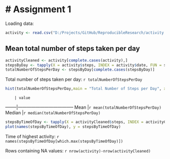 # Assignment 1
========================================================

Loading data:

```r
activity <- read.csv("D:/Projects/GitHub/ReproducibleResearch/activity.csv")
```

## Mean total number of steps taken per day

```r
activityCleaned <- activity[complete.cases(activity),]
stepsByDay <- tapply(X = activity$steps, INDEX = activity$date, FUN = sum)
totalNumberOfStepsPerDay <- stepsByDay[complete.cases(stepsByDay)]
```

Total number of steps taken per day:
`r totalNumberOfStepsPerDay`

```r
hist(totalNumberOfStepsPerDay,main = "Total Number of Steps per Day", xlab = "steps/day")
```

        | value
--------|--------------------------------------
Mean    |`r mean(totalNumberOfStepsPerDay)`
Median  |`r median(totalNumberOfStepsPerDay)`

```r
stepsByTimeOfDay <- tapply(X = activityCleaned$steps, INDEX = activityCleaned$interval, FUN = sum)
plot(names(stepsByTimeOfDay), y = stepsByTimeOfDay)
```

Time of highest activity: `r names(stepsByTimeOfDay[which.max(stepsByTimeOfDay)])`

Rows containing NA values: `r nrow(activity)-nrow(activityCleaned)`

```r

```
